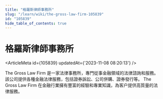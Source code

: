 ```yaml
---
title: "格羅斯律師事務所"
slug: "/learn/wiki/the-gross-law-firm-105839"
id: "105839"
hide_table_of_contents: true
---
```



# 格羅斯律師事務所

<ArticleMeta id={105839} updatedAt={'2023-11-08 08:20:13'} />
<div className='border-solid border-b border-t-0 my-4 border-[var(--ifm-color-gray-300)]' />

The Gross Law Firm 是一家法律事務所，專門從事金融領域的法律諮詢和服務。該公司提供各種金融法律服務，包括證券訴訟、公司併購、證券發行等。 The Gross Law Firm 在金融行業擁有豐富的經驗和專業知識，為客户提供高質量的法律服務。
